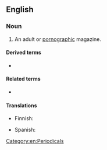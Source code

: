 ==English==

===Noun===
{{en-noun}}

# {{lb|en|slang}} An adult or [[pornographic]] magazine.

====Derived terms====
* {{l|en|skin mag}}

====Related terms====
* {{l|en|skin flick}}

====Translations====
{{trans-top|adult or pornographic magazine}}
* Finnish: {{t|fi|pillulehti}}
{{trans-mid}}
* Spanish: {{t|es|[[revista]] [[porno]]|f}}
{{trans-bottom}}

[[Category:en:Periodicals]]